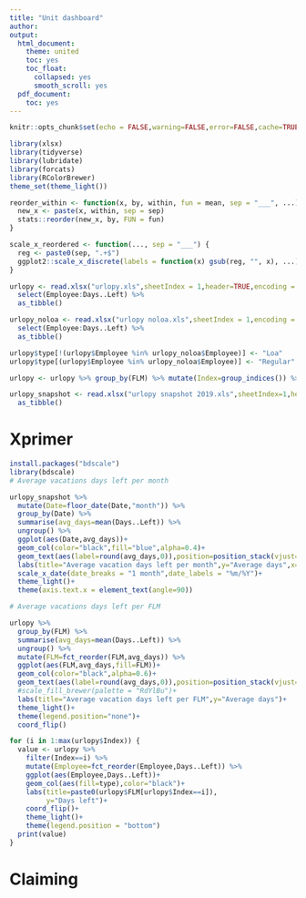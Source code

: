 ```yaml
---
title: "Unit dashboard"
author: 
output:
  html_document:
    theme: united
    toc: yes
    toc_float:
      collapsed: yes
      smooth_scroll: yes
  pdf_document:
    toc: yes
---
```


```r
knitr::opts_chunk$set(echo = FALSE,warning=FALSE,error=FALSE,cache=TRUE,fig.align = 'center')
```

```r
library(xlsx)
library(tidyverse)
library(lubridate)
library(forcats)
library(RColorBrewer)
theme_set(theme_light())

reorder_within <- function(x, by, within, fun = mean, sep = "___", ...) {
  new_x <- paste(x, within, sep = sep)
  stats::reorder(new_x, by, FUN = fun)
}

scale_x_reordered <- function(..., sep = "___") {
  reg <- paste0(sep, ".+$")
  ggplot2::scale_x_discrete(labels = function(x) gsub(reg, "", x), ...)
}
```

```r
urlopy <- read.xlsx("urlopy.xls",sheetIndex = 1,header=TRUE,encoding = c("UTF-8","latin1","bytes")) %>% 
  select(Employee:Days..Left) %>% 
  as_tibble()

urlopy_noloa <- read.xlsx("urlopy noloa.xls",sheetIndex = 1,encoding = c("UTF-8","latin1","bytes")) %>% 
  select(Employee:Days..Left) %>% 
  as_tibble()

urlopy$type[!(urlopy$Employee %in% urlopy_noloa$Employee)] <- "Loa"
urlopy$type[(urlopy$Employee %in% urlopy_noloa$Employee)] <- "Regular"

urlopy <- urlopy %>% group_by(FLM) %>% mutate(Index=group_indices()) %>% ungroup()

urlopy_snapshot <- read.xlsx("urlopy snapshot 2019.xls",sheetIndex=1,header=TRUE,encoding = c("UTF-8","latin1","bytes")) %>% 
  as_tibble()
```

# Xprimer

```r
install.packages("bdscale")
library(bdscale)
# Average vacations days left per month

urlopy_snapshot %>% 
  mutate(Date=floor_date(Date,"month")) %>% 
  group_by(Date) %>% 
  summarise(avg_days=mean(Days..Left)) %>% 
  ungroup() %>% 
  ggplot(aes(Date,avg_days))+
  geom_col(color="black",fill="blue",alpha=0.4)+
  geom_text(aes(label=round(avg_days,0)),position=position_stack(vjust=0.5))+
  labs(title="Average vacation days left per month",y="Average days",x="")+
  scale_x_date(date_breaks = "1 month",date_labels = "%m/%Y")+
  theme_light()+
  theme(axis.text.x = element_text(angle=90))

```


```r

# Average vacations days left per FLM

urlopy %>% 
  group_by(FLM) %>% 
  summarise(avg_days=mean(Days..Left)) %>% 
  ungroup() %>% 
  mutate(FLM=fct_reorder(FLM,avg_days)) %>% 
  ggplot(aes(FLM,avg_days,fill=FLM))+
  geom_col(color="black",alpha=0.6)+
  geom_text(aes(label=round(avg_days,0)),position=position_stack(vjust=0.5))+
  #scale_fill_brewer(palette = "RdYlBu")+
  labs(title="Average vacation days left per FLM",y="Average days")+
  theme_light()+
  theme(legend.position="none")+
  coord_flip()

```

```r

for (i in 1:max(urlopy$Index)) {
  value <- urlopy %>% 
    filter(Index==i) %>% 
    mutate(Employee=fct_reorder(Employee,Days..Left)) %>% 
    ggplot(aes(Employee,Days..Left))+
    geom_col(aes(fill=type),color="black")+
    labs(title=paste0(urlopy$FLM[urlopy$Index==i]),
         y="Days left")+
    coord_flip()+
    theme_light()+
    theme(legend.position = "bottom")
  print(value)
}
```

# Claiming

```r

```



